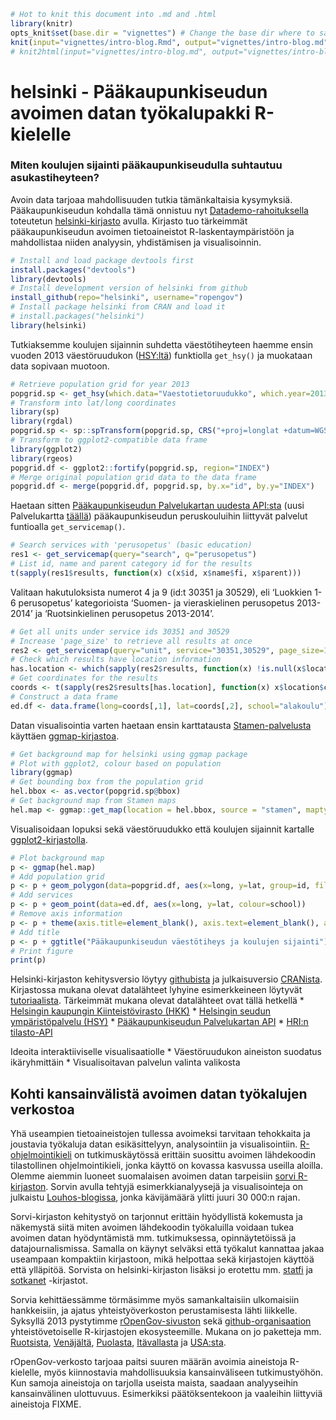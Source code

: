 ```r
# Hot to knit this document into .md and .html
library(knitr)
opts_knit$set(base.dir = "vignettes") # Change the base dir where to save figures
knit(input="vignettes/intro-blog.Rmd", output="vignettes/intro-blog.md")
# knit2html(input="vignettes/intro-blog.md", output="vignettes/intro-blog.html", options=c("use_xhtml","smartypants","mathjax","highlight_code"))
```

# helsinki - Pääkaupunkiseudun avoimen datan työkalupakki R-kielelle

### Miten koulujen sijainti pääkaupunkiseudulla suhtautuu asukastiheyteen?

Avoin data tarjoaa mahdollisuuden tutkia tämänkaltaisia kysymyksiä. Pääkaupunkiseudun kohdalla tämä onnistuu nyt [Datademo-rahoituksella](http://datademo.fi/) toteutetun [helsinki-kirjasto](https://github.com/rOpenGov/helsinki) avulla. Kirjasto tuo tärkeimmät pääkaupunkiseudun avoimen tietoaineistot R-laskentaympäristöön ja mahdollistaa niiden analyysin, yhdistämisen ja visualisoinnin.

```r
# Install and load package devtools first
install.packages("devtools")
library(devtools)
# Install development version of helsinki from github
install_github(repo="helsinki", username="ropengov")
# Install package helsinki from CRAN and load it
# install.packages("helsinki")
library(helsinki)
```


Tutkiaksemme koulujen sijainnin suhdetta väestötiheyteen haemme ensin vuoden 2013 väestöruudukon ([HSY:ltä](http://www.hsy.fi/seututieto/kaupunki/paikkatiedot/Sivut/Avoindata.aspx)) funktiolla `get_hsy()` ja muokataan data sopivaan muotoon.

```r
# Retrieve population grid for year 2013
popgrid.sp <- get_hsy(which.data="Vaestotietoruudukko", which.year=2013)
# Transform into lat/long coordinates
library(sp)
library(rgdal)
popgrid.sp <- sp::spTransform(popgrid.sp, CRS("+proj=longlat +datum=WGS84"))
# Transform to ggplot2-compatible data frame
library(ggplot2)
library(rgeos)
popgrid.df <- ggplot2::fortify(popgrid.sp, region="INDEX")
# Merge original population grid data to the data frame
popgrid.df <- merge(popgrid.df, popgrid.sp, by.x="id", by.y="INDEX")
```

Haetaan sitten [Pääkaupunkiseudun Palvelukartan uudesta API:sta](http://api.hel.fi/servicemap/v1/) (uusi Palvelukartta [täällä](http://dev.hel.fi/servicemap/)) pääkaupunkiseudun peruskouluihin liittyvät palvelut funtioalla `get_servicemap()`.

```r
# Search services with 'perusopetus' (basic education)
res1 <- get_servicemap(query="search", q="perusopetus")
# List id, name and parent category id for the results
t(sapply(res1$results, function(x) c(x$id, x$name$fi, x$parent)))
```

Valitaan hakutuloksista numerot 4 ja 9 (id:t 30351 ja 30529), eli 'Luokkien 1-6 perusopetus' kategorioista 'Suomen- ja vieraskielinen perusopetus 2013-2014' ja 'Ruotsinkielinen perusopetus 2013-2014'.

```r
# Get all units under service ids 30351 and 30529
# Increase 'page_size' to retrieve all results at once
res2 <- get_servicemap(query="unit", service="30351,30529", page_size=1000)
# Check which results have location information
has.location <- which(sapply(res2$results, function(x) !is.null(x$location)))
# Get coordinates for the results
coords <- t(sapply(res2$results[has.location], function(x) x$location$coordinates))
# Construct a data frame
ed.df <- data.frame(long=coords[,1], lat=coords[,2], school="alakoulu")
```

Datan visualisointia varten haetaan ensin karttatausta [Stamen-palvelusta](http://maps.stamen.com/) käyttäen [ggmap-kirjastoa](https://sites.google.com/site/davidkahle/ggmap). 

```r
# Get background map for helsinki using ggmap package
# Plot with ggplot2, colour based on population
library(ggmap)
# Get bounding box from the population grid
hel.bbox <- as.vector(popgrid.sp@bbox)
# Get background map from Stamen maps
hel.map <- ggmap::get_map(location = hel.bbox, source = "stamen", maptype="toner", crop=TRUE)
```

Visualisoidaan lopuksi sekä väestöruudukko että koulujen sijainnit kartalle [ggplot2-kirjastolla](http://ggplot2.org/).

```r
# Plot background map
p <- ggmap(hel.map)
# Add population grid
p <- p + geom_polygon(data=popgrid.df, aes(x=long, y=lat, group=id, fill=ASUKKAITA)) + scale_fill_gradient2(low="white", high="steelblue")
# Add services
p <- p + geom_point(data=ed.df, aes(x=long, y=lat, colour=school))
# Remove axis information
p <- p + theme(axis.title=element_blank(), axis.text=element_blank(), axis.ticks=element_blank())
# Add title
p <- p + ggtitle("Pääkaupunkiseudun väestötiheys ja koulujen sijainti")
# Print figure
print(p)
```

Helsinki-kirjaston kehitysversio löytyy [githubista](https://github.com/rOpenGov/helsinki) ja julkaisuversio [CRANista](http://cran.r-project.org/web/packages/helsinki/index.html). Kirjastossa mukana olevat datalähteet lyhyine esimerkkeineen löytyvät [tutoriaalista](https://github.com/rOpenGov/helsinki/blob/master/vignettes/helsinki_tutorial.md). Tärkeimmät mukana olevat datalähteet ovat tällä hetkellä
* [Helsingin kaupungin Kiinteistövirasto (HKK)](http://ptp.hel.fi/avoindata/)
* [Helsingin seudun ympäristöpalvelu (HSY)](http://www.hsy.fi/seututieto/kaupunki/paikkatiedot/Sivut/Avoindata.aspx)
* [Pääkaupunkiseudun Palvelukartan API](http://api.hel.fi/servicemap/v1/)
* [HRI:n tilasto-API](http://dev.hel.fi/stats/)

Ideoita interaktiiviselle visualisaatiolle
* Väestöruudukon aineiston suodatus ikäryhmittäin
* Visualisoitavan palvelun valinta valikosta



## Kohti kansainvälistä avoimen datan työkalujen verkostoa

Yhä useampien tietoaineistojen tullessa avoimeksi tarvitaan tehokkaita ja joustavia työkaluja datan esikäsittelyyn, analysointiin ja visualisointiin. [R-ohjelmointikieli](http://www.r-project.org/) on tutkimuskäytössä erittäin suosittu avoimen lähdekoodin tilastollinen ohjelmointikieli, jonka käyttö on kovassa kasvussa useilla aloilla. Olemme aiemmin luoneet suomalaisen avoimen datan tarpeisiin [sorvi R-kirjaston](http://louhos.github.io/sorvi/). Sorvin avulla tehtyjä esimerkkianalyysejä ja visualisointeja on julkaistu [Louhos-blogissa](http://louhos.wordpress.com/), jonka kävijämäärä ylitti juuri 30 000:n rajan.

Sorvi-kirjaston kehitystyö on tarjonnut erittäin hyödyllistä kokemusta ja näkemystä siitä miten avoimen lähdekoodin työkaluilla voidaan tukea avoimen datan hyödyntämistä mm. tutkimuksessa, opinnäytetöissä ja datajournalismissa. Samalla on käynyt selväksi että työkalut kannattaa jakaa useampaan kompaktiin kirjastoon, mikä helpottaa sekä kirjastojen käyttöä että ylläpitöä. Sorvista on helsinki-kirjaston lisäksi jo erotettu mm. [statfi](https://github.com/rOpenGov/statfi) ja [sotkanet](https://github.com/rOpenGov/sotkanet) -kirjastot. 

Sorvia kehittäessämme törmäsimme myös samankaltaisiin ulkomaisiin hankkeisiin, ja ajatus yhteistyöverkoston perustamisesta lähti liikkelle. Syksyllä 2013 pystytimme [rOpenGov-sivuston](http://ropengov.github.io/) sekä [github-organisaation](http://ropengov.github.io/) yhteistövetoiselle R-kirjastojen ekosysteemille. Mukana on jo paketteja mm. [Ruotsista](https://github.com/LCHansson/rSCB), [Venäjältä](http://markuskainu.fi/rustfare/index.html), [Puolasta](http://smarterpoland.pl/), [Itävallasta](https://github.com/skasberger/grazwahl2012) ja [USA:sta](https://github.com/rOpenGov/psData). 

rOpenGov-verkosto tarjoaa paitsi suuren määrän avoimia aineistoja R-kielelle, myös kiinnostavia mahdollisuuksia kansainväliseen tutkimustyöhön. Kun samoja aineistoja on tarjolla useista maista, saadaan analyyseihin kansainvälinen ulottuvuus. Esimerkiksi päätöksentekoon ja vaaleihin liittyviä aineistoja FIXME. 


